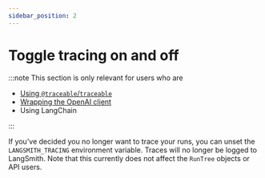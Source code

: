 ```yaml
---
sidebar_position: 2
---
```


# Toggle tracing on and off

:::note
This section is only relevant for users who are

- [Using `@traceable`/`traceable`](./annotate_code#use-traceable--traceable)
- [Wrapping the OpenAI client](./annotate_code#wrap-the-openai-client)
- Using LangChain

:::

If you've decided you no longer want to trace your runs, you can unset the `LANGSMITH_TRACING` environment variable. Traces will no longer be logged to LangSmith.
Note that this currently does not affect the `RunTree` objects or API users.
